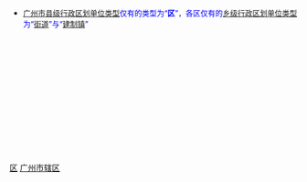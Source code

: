 [[Category:广州乡级行政区划|区]]
[[Category:广州市辖区|]]
{{catmore|广州市}}

* <span style="font-size:small; color:#0000FF">[[广州市|广州市]][[县级行政区|县级行政区划单位类型]]仅有的类型为“'''区'''”，各区仅有的[[乡级行政区划|乡级行政区划单位类型]]为“[[街道_(行政区划)|街道]]”与“[[镇|建制镇]]”</span>
<br>{{hideh
|Head = [[广州市|广州]][[:Category:广州市辖区|各区]]所辖[[:Category:广州街道_(行政区划)|街道]]与[[:Category:广州建制镇|镇]]
|FrameStyle   = border:solid 1px #000080;
|HeadStyle    = text-align:center;background:transparent;
|ContentStyle = background: #99CCFF;
}}
{{广州市越秀区行政区划|state =expanded}}<br>
{{广州市荔湾区行政区划|state =expanded}}<br>
{{广州市海珠区行政区划|state =expanded}}<br>
{{广州市天河区行政区划|state =expanded}}<br>
{{广州市白云区行政区划|state =expanded}}<br>
{{广州市黄埔区行政区划|state =expanded}}<br>
{{广州市番禺区行政区划|state =expanded}}<br>
{{广州市花都区行政区划|state =expanded}}<br>
{{广州市南沙区行政区划|state =expanded}}<br>
{{广州市萝岗区行政区划|state =expanded}}<br>
{{广东省增城市行政区划|state =expanded}}<br>
{{广东省从化市行政区划|state =expanded}}
{{hidef}}